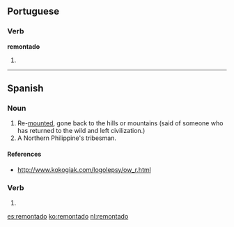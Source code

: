 ==Portuguese==

===Verb===
'''remontado''' {{g|m}}

# {{past participle of|remontar|lang=pt}}

----

==Spanish==

===Noun===
{{es-noun|m}}

# Re-[[mount]]ed, gone back to the hills or mountains (said of someone who has returned to the wild and left civilization.)
# A Northern Philippine's tribesman.

====References====
* http://www.kokogiak.com/logolepsy/ow_r.html

===Verb===
{{es-past participle|remontad|remontar}}

# {{es-verb form of|ending=ar|mood=past participle|gender=m|number=s|remontar}}

[[es:remontado]]
[[ko:remontado]]
[[nl:remontado]]